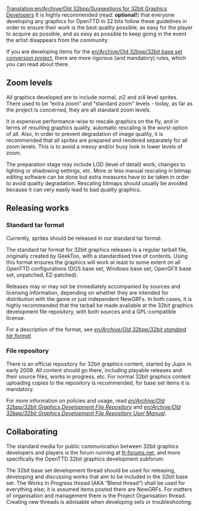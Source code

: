 [[Translation:en/Archive/Old 32bpp/Suggestions for 32bit Graphics Developers]]
It is highly recommended (read: '''optional!''') that everyone developing any graphics for OpenTTD in 32 bits follow these guidelines in order to ensure their work is the best quality possible, as easy for the player to acquire as possible, and as easy as possible to keep going in the event the artist disappears from the community.

If you are developing items for the [[en/Archive/Old 32bpp/32bit base set conversion project]], there are more rigorous (and mandatory) rules, which you can read about there.

==Zoom levels==

All graphics developed are to include normal, zi2 and zi4 level sprites. There used to be “extra zoom” and “standard zoom” levels - today, as far as the project is concerned, they are all standard zoom levels. 

It is expensive performance-wise to rescale graphics on the fly, and in terms of resulting graphics quality, automatic rescaling is the worst option of all. Also, in order to prevent degradation of image quality, it is recommended that all sprites are prepared and rendered separately for all zoom levels. This is to avoid a messy and/or busy look in lower levels of zoom. 

The preparation stage may include LOD (level of detail) work, changes to lighting or shadowing settings, etc. More or less manual rescaling in bitmap editing software can be done but extra measures have to be taken in order to avoid quality degradation. Rescaling bitmaps should usually be avoided because it can very easily lead to bad quality graphics.

==Releasing works==

{{en/Note|It is now technically possible to make releases as .grfs, as the project intended. We are in the process of documenting this option. In the mean time you can use the standard tar format.}}

===Standard tar format===

Currently, sprites should be released in our standard tar format.

The standard tar format for 32bit graphics releases is a regular tarball file, originally created by GeekToo, with a standardised tree of contents. Using this format ensures the graphics will work at least to some extent on all OpenTTD configurations (DOS base set, Windows base set, OpenGFX base set, unpatched, EZ-patched).

Releases may or may not be immediately accompanied by sources and licensing information, depending on whether they are intended for distribution with the game or just independent NewGRFs. In both cases, it is highly recommended that the tarball be made available at the 32bit graphics development file repository, with both sources and a GPL-compatible license.

For a description of the format, see ''[[en/Archive/Old 32bpp/32bit standard tar format]]''.

===File repository===

There is an official repository for 32bit graphics content, started by Jupix in early 2009. All content should go there, including playable releases and their source files, works in progress, etc. For normal 32bit graphics content uploading copies to the repository is recommended, for base set items it is mandatory.

For more information on policies and usage, read ''[[en/Archive/Old 32bpp/32bit Graphics Development File Repository]]'' and ''[[en/Archive/Old 32bpp/32bit Graphics Development File Repository User Manual]]''.

==Collaborating==

The standard media for public communication between 32bit graphics developers and players is the forum running at [http://www.tt-forums.net tt-forums.net], and more specifically the OpenTTD 32bit graphics development subforum.

The 32bit base set development thread should be used for releasing, developing and discussing works that aim to be included in the 32bit
base set. The Works In Progress thread (AKA “Blend thread”) shall be used for everything else; it is assumed items posted there are NewGRFs. For matters of organisation and management there is the Project Organisation thread. Creating new threads is advisable when developing sets or troubleshooting.